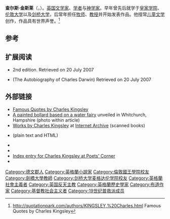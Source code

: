 {{Infobox writer 
| name        = 查尔斯·金斯莱
| image       = "Chas_Kingsley".jpg
| imagesize   = 300px
| caption     =  查尔斯·金斯莱像
| birth_date  = {{birth date|1819|6|12|df=y}} 
| birth_place = {{ENG}}[[德文郡|德文郡]][[牛頓阿伯特|牛頓阿伯特]]
| death_date  = {{death date and age|1875|1|23|1819|6|12|df=y}}
| death_place = {{ENG}}[[汉普郡|汉普郡]]{{link-en|埃弗斯利|Eversley}}
|alma_mater   = [[皇家学院|皇家学院]]<br>[[剑桥大学|剑桥大学]]
| occupation  = 牧师 大学教授 历史学家 作家
 | nationality = {{UK}}
 | period      = 19世纪
 | genre       = 儿童文学
 | subject     = 
 | movement    = 
 | influences  = 
 | influenced  = 
 | signature   = 
 | website     = 
}}
'''查尔斯·金斯莱'''（{{lang-en|Charles Kingsley}}，{{bd|1819年||1875年|}}）。[[英国|英国]][[文学家|文学家]]、[[学者|学者]]与[[神学家|神学家]]。早年曾先后就学于[[皇家学院|皇家学院]]、[[伦敦大学|伦敦大学]]以及[[剑桥大学|剑桥大学]]，后常年担任[[牧师|牧师]]、[[教授|教授]]并开始发表作品。他擅常[[儿童文学|儿童文学]]创作，作品具有世界声誉。<ref>http://quotationpark.com/authors/KINGSLEY,%20Charles.html {{webarchive|url=https://web.archive.org/web/20080208204113/http://www.quotationpark.com/authors/KINGSLEY%2C%20Charles.html |date=2008-02-08 }} Famous Quotes by Charles Kingsley</ref>

== 参考 ==
{{reflist}}

==扩展阅读==
*{{Citation
 |surname      = Darwin
 |given        = Charles
 |authorlink   = Charles Darwin
 |year         = 1860
 |title        = On the Origin of Species by Means of Natural Selection, or the Preservation of Favoured Races in the Struggle for Life
 |publisher    = London: John Murray
 |url          = http://darwin-online.org.uk/content/frameset?itemID=F376&viewtype=text&pageseq=1
 |accessdate   = 2013-04-08
 |archive-date = 2009-01-01
 |archive-url  = https://web.archive.org/web/20090101004722/http://darwin-online.org.uk/content/frameset?itemID=F376&viewtype=text&pageseq=1
 |dead-url     = no
}} 2nd edition. Retrieved on 20 July 2007
*{{Citation
 |surname      = Darwin
 |given        = Charles
 |authorlink   = Charles Darwin
 |year         = 1887
 |editor       = Darwin, F
 |title        = The life and letters of Charles Darwin, including an autobiographical chapter.
 |publisher    = London: John Murray
 |url          = http://www.gutenberg.org/catalog/world/readfile?fk_files=39003&pageno=1
 |editor-link  = Francis Darwin
 |accessdate   = 2013-04-08
 |archive-date = 2016-03-06
 |archive-url  = https://web.archive.org/web/20160306215144/http://www.gutenberg.org/catalog/world/readfile?fk_files=39003&pageno=1
 |dead-url     = no
}} (The Autobiography of Charles Darwin) Retrieved on 20 July 2007

==外部链接==
{{Commons category|Charles Kingsley}}
*[https://web.archive.org/web/20080208204113/http://www.quotationpark.com/authors/KINGSLEY%2C%20Charles.html Famous Quotes by Charles Kingsley]
* [http://whitchurch.org.uk/2010/07/bollards-project-officially-launched-with-walk-about-and-party/ A painted bollard based on a water fairy] {{Wayback|url=http://whitchurch.org.uk/2010/07/bollards-project-officially-launched-with-walk-about-and-party/ |date=20130602123156 }} unveiled in Whitchurch, Hampshire (photo within article)
*[http://www.archive.org/search.php?query=creator%3AKingsley%2C%20Charles%20-contributor%3Agutenberg%20AND%20mediatype%3Atexts Works by Charles Kingsley] at [[Internet_Archive|Internet Archive]] (scanned books)
* {{gutenberg author|name=Charles Kingsley|id=Charles_Kingsley}} (plain text and HTML)
* {{isfdb name|name=Charles Kingsley|id=Charles_Kingsley}}
* {{1911}}
* [http://theotherpages.org/poems/poem-kl.html#kingsley Index entry for Charles Kingsley at Poets' Corner] {{Wayback|url=http://theotherpages.org/poems/poem-kl.html#kingsley |date=20100315060904 }}
* {{cite book|last=Anonymous|others=Illustrated by [[s:Author:Frederick_Waddy|Frederick Waddy]]|title=Cartoon portraits and biographical sketches of men of the day|url=http://en.wikisource.org/wiki/Cartoon_portraits_and_biographical_sketches_of_men_of_the_day/Canon_Kingsley|accessdate=6 January 2011|year=1873|publisher=Tinsley Brothers|location=London|pages=90–92|archive-date=2020-09-20|archive-url=https://web.archive.org/web/20200920141819/https://en.wikisource.org/wiki/Cartoon_portraits_and_biographical_sketches_of_men_of_the_day/Canon_Kingsley|dead-url=no}}

{{Authority control}}
{{DEFAULTSORT:Kingsley}}
[[Category:德文郡人|Category:德文郡人]]
[[Category:英格蘭小說家|Category:英格蘭小說家]]
[[Category:倫敦國王學院校友|Category:倫敦國王學院校友]]
[[Category:劍橋大學教師|Category:劍橋大學教師]]
[[Category:剑桥大学麦格达伦学院校友|Category:剑桥大学麦格达伦学院校友]]
[[Category:英格蘭社會主義者|Category:英格蘭社會主義者]]
[[Category:英国反天主教|Category:英国反天主教]]
[[Category:英格蘭歷史學家|Category:英格蘭歷史學家]]
[[Category:布道作家|Category:布道作家]]
[[Category:基督教社会主义者|Category:基督教社会主义者]]
[[Category:19世纪普救派成员|Category:19世纪普救派成员]]
{{UK-writer-stub}}